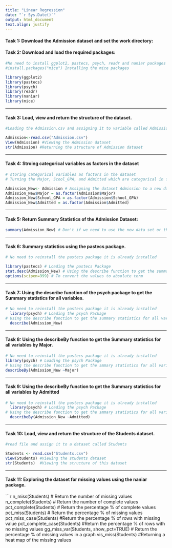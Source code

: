---
title: "Linear Regression"
date: "`r Sys.Date()`"
output: html_document
text.align: justify
---


#### Task 1: Download the Admission dataset and set the work directory:
#### Task 2: Download and load the required packages:

```{r}
#No need to install ggplot2, pastecs, psych, readr and naniar packages they have been already been installed so we just need to call them using the library() function. 
#install.packages("mice") Installing the mice packages

library(ggplot2)
library(pastecs)
library(psych)
library(readr)
library(naniar)
library(mice)
```

----

#### Task 3: Load, view and return the structure of the dataset.

```{r}
#Loading the Admission.csv and assigning it to variable called Admission

Admission<-read.csv("Admission.csv")
View(Admission) #Viewing the Admission dataset
str(Admission) #Returning the structure of Admission dataset
```

----

#### Task 4: Stroing categorical variables as factors in the dataset

```{r}
# storing categorical variables as factors in the dataset
# Turning the Major, Scool_GPA, and Admitted which are categorical in factors. 

Admission_New<- Admission # Assigning the dataset Admission to a new dataset 
Admission_New$Major = as.factor(Admission$Major) 
Admission_New$School_GPA = as.factor(Admission$School_GPA)
Admission_New$Admitted = as.factor(Admission$Admitted)
```

----

#### Task 5: Return Summary Statistics of the Admission Dataset:

```{r}
summary(Admission_New) # Don't if we need to use the new data set or the old one 
```

----

#### Task 6: Summary statistics using the pastecs package.

```{r}
# No need to reinstall the pastecs package it is already installed 

library(pastecs) # Loading the pastecs Package 
stat.desc(Admission_New) # Using the describe function to get the summary statistics
options(scipen=999) # To convert the values to absolute term 
```

----

#### Task 7: Using the describe function of the psych package to get the Summary statistics for all variables.

```{r}
# No need to reinstall the pastecs package it is already installed 
  library(psych) # Loading the psych Package 
# Using the describe function to get the summary statistics for all variables 
  describe(Admission_New)

```

----

#### Task 8: Using the describeBy function to get the Summary statistics for all variables by Major.

```{r}
# No need to reinstall the pastecs package it is already installed 
library(psych) # Loading the psych Package 
# Using the describe function to get the smmary statistics for all variables 
describeBy(Admission_New ~Major)
```

----

#### Task 9: Using the describeBy function to get the Summary statistics for all variables by Admitted

```{r}
# No need to reinstall the pastecs package it is already installed 
  library(psych) # Loading the psych Package 
# Using the describe function to get the smmary statistics for all variables 
  describeBy(Admission_New ~Admitted)
```

----

#### Task 10: Load, view and return the structure of the Students dataset.

```{r}
#read file and assign it to a dataset called Students

Students <- read.csv("Students.csv")
View(Students) #Viewing the students dataset 
str(Students)  #Viewing the structure of this dataset
```

----

#### Task 11: Exploring the dataset for missing values using the naniar package.

```{r}
n_miss(Students) # Return the number of missing values
n_complete(Students) # Return the number of complete values
pct_complete(Students) # Return the percentage % of complete values
pct_miss(Students) # Return the percentage % of missing values
pct_miss_case(Students) #Return the percentage % of rows with missing value
pct_complete_case(Students) #Return the percentage % of rows with no missing values
gg_miss_var(Students, show_pct=TRUE)  # Return the percentage % of missing values in a graph 
vis_miss(Students) #Returning a heat map of the missing values


